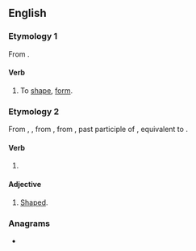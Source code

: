 ==English==

===Etymology 1===
From {{suffix|en|shape|en}}.

====Verb====
{{en-verb}}

# {{lb|en|rare}} To [[shape]], [[form]].

===Etymology 2===
From {{inh|en|enm|schapen}}, {{m|enm|ischepen}}, from {{inh|en|ang|ġesċapen}}, from {{inh|en|gem-pro|*skapanaz}}, past participle of {{der|en|gem-pro|*skapaną}}, equivalent to {{af|en|shape|-en|pos2=past participle ending}}.

====Verb====
{{head|en|verb form}}

# {{lb|en|obsolete}} {{past participle of|shape|lang=en|nocat=1}}

====Adjective====
{{en-adj}}

# {{lb|en|archaic}} [[shaped|Shaped]].

===Anagrams===
* {{anagrams|en|a=aehnps|phanes}}